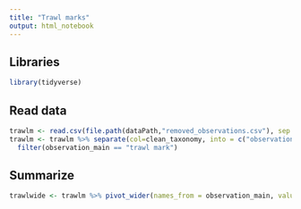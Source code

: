 ```yaml
---
title: "Trawl marks"
output: html_notebook
---
```

## Libraries
```r
library(tidyverse)
```

## Read data
```r
trawlm <- read.csv(file.path(dataPath,"removed_observations.csv"), sep ="|")
trawlm <- trawlm %>% separate(col=clean_taxonomy, into = c("observation_main", "observation_modifier"), sep =";") %>%
  filter(observation_main == "trawl mark")
```

## Summarize
```r
trawlwide <- trawlm %>% pivot_wider(names_from = observation_main, values_from = density_n_100m2, values_fill = 0, values_fn = sum)

```
